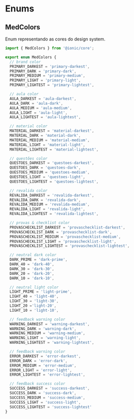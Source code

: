 
<Meta title="Enums/MedColors" />

# Enums

## MedColors

Enum representando as cores do design system.

```ts
import { MedColors } from '@ionic/core';
```

```ts
export enum MedColors {
  // brand color
  PRIMARY_DARKEST = 'primary-darkest',
  PRIMARY_DARK = 'primary-dark',
  PRIMARY_MEDIUM = 'primary-medium',
  PRIMARY_LIGHT = 'primary-light',
  PRIMARY_LIGHTEST = 'primary-lightest',

  // aula color
  AULA_DARKEST = 'aula-darkest',
  AULA_DARK = 'aula-dark',
  AULA_MEDIUM = 'aula-medium',
  AULA_LIGHT = 'aula-light',
  AULA_LIGHTEST = 'aula-lightest',

  // material color
  MATERIAL_DARKEST = 'material-darkest',
  MATERIAL_DARK = 'material-dark',
  MATERIAL_MEDIUM = 'material-medium',
  MATERIAL_LIGHT = 'material-light',
  MATERIAL_LIGHTEST = 'material-lightest',

  // questões color
  QUESTOES_DARKEST = 'questoes-darkest',
  QUESTOES_DARK = 'questoes-dark',
  QUESTOES_MEDIUM = 'questoes-medium',
  QUESTOES_LIGHT = 'questoes-light',
  QUESTOES_LIGHTEST = 'questoes-lightest',

  // revalida color
  REVALIDA_DARKEST = 'revalida-darkest',
  REVALIDA_DARK = 'revalida-dark',
  REVALIDA_MEDIUM = 'revalida-medium',
  REVALIDA_LIGHT = 'revalida-light',
  REVALIDA_LIGHTEST = 'revalida-lightest',

  // provas & checklist color
  PROVASCHECKLIST_DARKEST = 'provaschecklist-darkest',
  PROVASCHECKLIST_DARK = 'provaschecklist-dark',
  PROVASCHECKLIST_MEDIUM = 'provaschecklist-medium',
  PROVASCHECKLIST_LIGHT = 'provaschecklist-light',
  PROVASCHECKLIST_LIGHTEST = 'provaschecklist-lightest',

  // neutral dark color
  DARK_PRIME = 'dark-prime',
  DARK_40 = 'dark-40',
  DARK_30 = 'dark-30',
  DARK_20 = 'dark-20',
  DARK_10 = 'dark-10',

  // neutral light color
  LIGHT_PRIME = 'light-prime',
  LIGHT_40 = 'light-40',
  LIGHT_30 = 'light-30',
  LIGHT_20 ='light-20',
  LIGHT_10 = 'light-10',

  // feedback warning color
  WARNING_DARKEST = 'warning-darkest',
  WARNING_DARK = 'warning-dark',
  WARNING_MEDIUM = 'warning-medium',
  WARNING_LIGHT = 'warning-light',
  WARNING_LIGHTEST = 'warning-lightest',

  // feedback warning color
  ERROR_DARKEST = 'error-darkest',
  ERROR_DARK = 'error-dark',
  ERROR_MEDIUM = 'error-medium',
  ERROR_LIGHT = 'error-light',
  ERROR_LIGHTEST = 'error-lightest',

  // feedback success color
  SUCCESS_DARKEST = 'success-darkest',
  SUCCESS_DARK = 'success-dark',
  SUCCESS_MEDIUM = 'success-medium',
  SUCCESS_LIGHT = 'success-light',
  SUCCESS_LIGHTEST = 'success-lightest'
}
```
